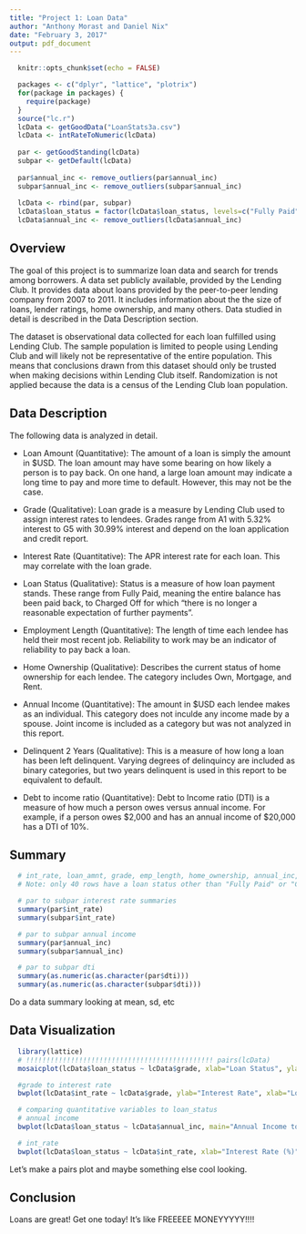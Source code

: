 ```yaml
---
title: "Project 1: Loan Data"
author: "Anthony Morast and Daniel Nix"
date: "February 3, 2017"
output: pdf_document
---
```


```r
  knitr::opts_chunk$set(echo = FALSE)

  packages <- c("dplyr", "lattice", "plotrix")
  for(package in packages) {
    require(package)
  }
  source("lc.r")
  lcData <- getGoodData("LoanStats3a.csv")
  lcData <- intRateToNumeric(lcData)
  
  par <- getGoodStanding(lcData)
  subpar <- getDefault(lcData)
  
  par$annual_inc <- remove_outliers(par$annual_inc)
  subpar$annual_inc <- remove_outliers(subpar$annual_inc)
  
  lcData <- rbind(par, subpar)
  lcData$loan_status = factor(lcData$loan_status, levels=c("Fully Paid", "Charged Off"))
  lcData$annual_inc <- remove_outliers(lcData$annual_inc)
```

## Overview

The goal of this project is to summarize loan data and search for trends among borrowers. 
A data set publicly available, provided by the Lending Club.
It provides data about loans provided by the peer-to-peer lending company from 2007 to 2011.
It includes information about the the size of loans, lender ratings, home ownership, and many others. 
Data studied in detail is described in the Data Description section.

The dataset is observational data collected for each loan fulfilled using Lending Club. 
The sample population is limited to people using Lending Club and will likely not be representative of the entire population.
This means that conclusions drawn from this dataset should only be trusted when making decisions within Lending Club itself.
Randomization is not applied because the data is a census of the Lending Club loan population.



## Data Description
The following data is analyzed in detail.

+ Loan Amount (Quantitative): The amount of a loan is simply the amount in $USD. The loan amount may have some bearing on how likely a person is to pay back. On one hand, a large loan amount may indicate a long time to pay and more time to default. However, this may not be the case.  

+ Grade (Qualitative): Loan grade is a measure by Lending Club used to assign interest rates to lendees. Grades range from A1 with 5.32% interest to G5 with 30.99% interest and depend on the loan application and credit report.

+ Interest Rate (Quantitative): The APR interest rate for each loan. This may correlate with the loan grade.

+ Loan Status (Qualitative): Status is a measure of how loan payment stands. These range from Fully Paid, meaning the entire balance has been paid back, to Charged Off for which "there is no longer a reasonable expectation of further payments". 

+ Employment Length (Quantitative): The length of time each lendee has held their most recent job. Reliability to work may be an indicator of reliability to pay back a loan.

+ Home Ownership (Qualitative): Describes the current status of home ownership for each lendee. The category includes Own, Mortgage, and Rent. 

+ Annual Income (Quantitative): The amount in $USD each lendee makes as an individual. This category does not inculde any income made by a spouse. Joint income is included as a category but was not analyzed in this report.

+ Delinquent 2 Years (Qualitative): This is a measure of how long a loan has been left delinquent. Varying degrees of delinquincy are included as binary categories, but two years delinquent is used in this report to be equivalent to default.

+ Debt to income ratio (Quantitative): Debt to Income ratio (DTI) is a measure of how much a person owes versus annual income. For example, if a person owes $2,000 and has an annual income of $20,000 has a DTI of 10%.

## Summary
```r
  # int_rate, loan_amnt, grade, emp_length, home_ownership, annual_inc, delinq_2yrs, dti
  # Note: only 40 rows have a loan status other than "Fully Paid" or "Charged Off" in this dataset
```

```r
  # par to subpar interest rate summaries
  summary(par$int_rate) 
  summary(subpar$int_rate)
```
  
```r
  # par to subpar annual income
  summary(par$annual_inc)
  summary(subpar$annual_inc)
```
  
```r
  # par to subpar dti
  summary(as.numeric(as.character(par$dti)))
  summary(as.numeric(as.character(subpar$dti)))
```

Do a data summary looking at mean, sd, etc

## Data Visualization
```r
  library(lattice)
  # !!!!!!!!!!!!!!!!!!!!!!!!!!!!!!!!!!!!!!!!!!!!!! pairs(lcData)
  mosaicplot(lcData$loan_status ~ lcData$grade, xlab="Loan Status", ylab="Loan Grade", main="Loan Status vs Grade")
```  

```r
  #grade to interest rate 
  bwplot(lcData$int_rate ~ lcData$grade, ylab="Interest Rate", xlab="Loan Grade", main="Interest vs Grade" )
```

```r
  # comparing quantitative variables to loan_status
  # annual income
  bwplot(lcData$loan_status ~ lcData$annual_inc, main="Annual Income to Loan Status", xlab="Annual Income", ylab="Loan Status") 
```

```r
  # int_rate
  bwplot(lcData$loan_status ~ lcData$int_rate, xlab="Interest Rate (%)", ylab="Loan Status", main="Interest Rate vs Loan Status")
```

Let's make a pairs plot and maybe something else cool looking.


## Conclusion
Loans are great! Get one today! It's like FREEEEE MONEYYYYY!!!!
